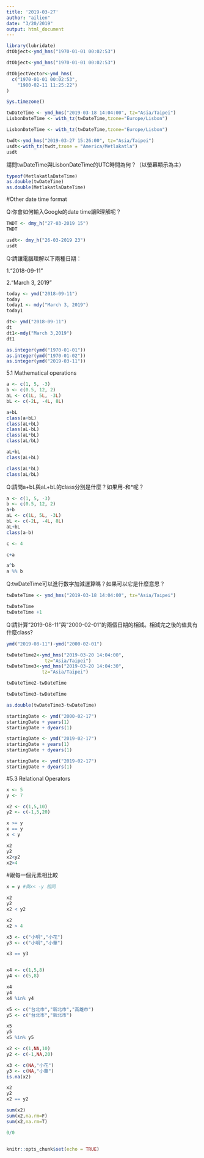 ```yaml
---
title: '2019-03-27'
author: "ailien"
date: "3/20/2019"
output: html_document
---
```


```r
library(lubridate)
dtObject<-ymd_hms("1970-01-01 00:02:53") 
```

```r
dtObject<-ymd_hms("1970-01-01 00:02:53") 
```

```r
dtObjectVector<-ymd_hms(
  c("1970-01-01 00:02:53",
    "1980-02-11 11:25:22")
)
```

```r
Sys.timezone()
```

```r
twDateTime <- ymd_hms("2019-03-18 14:04:00", tz="Asia/Taipei")
LisbonDateTime <- with_tz(twDateTime,tzone="Europe/Lisbon")
```

```r
LisbonDateTime <- with_tz(twDateTime,tzone="Europe/Lisbon")
```

```r
twdt<-ymd_hms("2019-03-27 15:26:00", tz="Asia/Taipei")
usdt<-with_tz(twdt,tzone = "America/Metlakatla")
usdt
```

請問twDateTime與LisbonDateTime的UTC時間為何？（以螢幕顯示為主）
```r
typeof(MetlakatlaDateTime)
as.double(twDateTime)
as.double(MetlakatlaDateTime)
```

#Other date time format

Q:你會如何輸入Google的date time讓R理解呢？
```r
TWDT <- dmy_h("27-03-2019 15")
TWDT
```

```r
usdt<- dmy_h("26-03-2019 23")
usdt
```

Q:請讓電腦理解以下兩種日期：

1.“2018-09-11”

2.“March 3, 2019”

```r
today <- ymd("2018-09-11")
today
today1 <- mdy("March 3, 2019")
today1
```

```r
dt<- ymd("2018-09-11")
dt
dt1<-mdy("March 3,2019")
dt1
```




```r
as.integer(ymd("1970-01-01"))
as.integer(ymd("1970-01-02")) 
as.integer(ymd("2019-03-11")) 
```

5.1 Mathematical operations

```r
a <- c(1, 5, -3)
b <- c(0.5, 12, 2)
aL <- c(1L, 5L, -3L)
bL <- c(-2L, -4L, 8L)
```

```r
a+bL
class(a+bL)
class(aL+bL)
class(aL-bL)
class(aL*bL)
class(aL/bL)
```

```r
aL+bL
class(aL+bL)

class(aL*bL)
class(aL/bL)
```
Q:請問a+bL與aL+bL的class分別是什麼？如果用-和*呢？
```r
a <- c(1, 5, -3)
b <- c(0.5, 12, 2)
a+b
aL <- c(1L, 5L, -3L)
bL <- c(-2L, -4L, 8L)
aL+bL
class(a-b)
```

```r
c <- 4

c+a
```
```r
a^b
a %% b
```
Q:twDateTime可以進行數字加減運算嗎？如果可以它是什麼意思？
```r
twDateTime <- ymd_hms("2019-03-18 14:04:00", tz="Asia/Taipei")
```

```r
twDateTime
twDateTime +1
```
Q:請計算“2019-08-11”與“2000-02-01”的兩個日期的相減。相減完之後的值具有什麼class?
```r
ymd("2019-08-11")-ymd("2000-02-01")
```

```r
twDateTime2<-ymd_hms("2019-03-20 14:04:00",
              tz="Asia/Taipei")
twDateTime3<-ymd_hms("2019-03-20 14:04:30",
             tz="Asia/Taipei")
```

```r
twDateTime2-twDateTime
```
```r
twDateTime3-twDateTime
```
```r
as.double(twDateTime3-twDateTime)
```
```r
startingDate <- ymd("2000-02-17")
startingDate + years(1)
startingDate + dyears(1)
```




```r
startingDate <- ymd("2019-02-17")
startingDate + years(1)
startingDate + dyears(1)
```
```r
startingDate <- ymd("2019-02-17")
startingDate + dyears(1)
```

#5.3 Relational Operators

```r
x <- 5
y <- 7

x2 <- c(1,5,10)
y2 <- c(-1,5,20)
```

```r
x >= y
x == y
x < y
```

```r
x2
y2
x2<y2
x2>4
```
#跟每一個元素相比較


```r
x = y #與x< -y 相同
```
```r
x2
y2
x2 < y2
```
```r
x2
x2 > 4
```
```r
x3 <- c("小明","小花")
y3 <- c("小明","小華")
```
```r
x3 == y3
```
```r

```


```r
x4 <- c(1,5,8)
y4 <- c(5,8)

x4
y4
x4 %in% y4
```

```r
x5 <- c("台北市","新北市","高雄市")
y5 <- c("台北市","新北市")

x5
y5
x5 %in% y5
```

```r
x2 <- c(1,NA,10)
y2 <- c(-1,NA,20)

x3 <- c(NA,"小花")
y3 <- c(NA,"小華")
is.na(x2)
```

```r
x2
y2 
x2 == y2
```

```r
sum(x2)
sum(x2,na.rm=F)
sum(x2,na.rm=T)

```

```r
0/0
```

```r

```

```r
knitr::opts_chunk$set(echo = TRUE)
```

